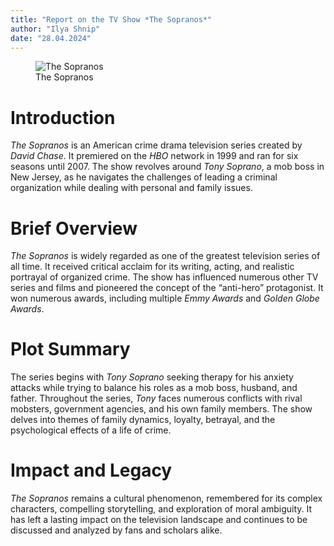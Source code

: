 ```yaml
---
title: "Report on the TV Show *The Sopranos*"
author: "Ilya Shnip"
date: "28.04.2024"
---
```


![The Sopranos](the-sopranos-25th-anniversary-ka.jpg.avif)

# **Introduction**

*The Sopranos* is an American crime drama television series created by *David Chase*. 
It premiered on the *HBO* network in 1999 and ran for six seasons until 2007.
The show revolves around *Tony Soprano*, a mob boss in New Jersey, as he navigates 
the challenges of leading a criminal organization while dealing with personal 
and family issues.

# **Brief Overview**

*The Sopranos* is widely regarded as one of the greatest television series of all time. 
It received critical acclaim for its writing, acting, and realistic portrayal of 
organized crime. The show has influenced numerous other TV series and films and 
pioneered the concept of the "anti-hero" protagonist. 
It won numerous awards, including multiple *Emmy Awards* and *Golden Globe Awards*.

# **Plot Summary**

The series begins with *Tony Soprano* seeking therapy for his anxiety attacks 
while trying to balance his roles as a mob boss, husband, and father. 
Throughout the series, *Tony* faces numerous conflicts with rival mobsters, 
government agencies, and his own family members. 
The show delves into themes of family dynamics, loyalty, betrayal, and the 
psychological effects of a life of crime.

# **Impact and Legacy**

*The Sopranos* remains a cultural phenomenon, remembered for its complex characters, 
compelling storytelling, and exploration of moral ambiguity. 
It has left a lasting impact on the television landscape and continues to be 
discussed and analyzed by fans and scholars alike.
